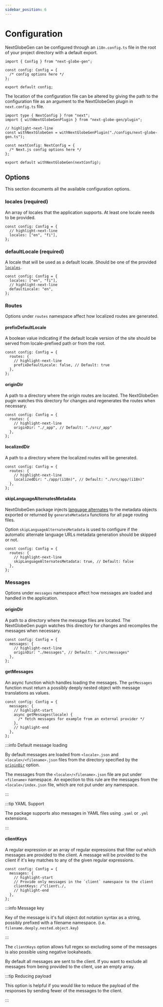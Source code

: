```yaml
---
sidebar_position: 6
---
```


# Configuration

NextGlobeGen can be configured through an `i18n.config.ts` file in the root of your project directory with a default export.

```tsx title="i18n.config.ts"
import { Config } from "next-globe-gen";

const config: Config = {
  /* config options here */
};

export default config;
```

The location of the configuration file can be altered by giving the path to the configuration file as an argument to the NextGlobeGen plugin in `next.config.ts` file.

```tsx title="next.config.ts"
import type { NextConfig } from "next";
import { withNextGlobeGenPlugin } from "next-globe-gen/plugin";

// highlight-next-line
const withNextGlobeGen = withNextGlobeGenPlugin("./configs/next-globe-gen.ts");

const nextConfig: NextConfig = {
  /* Next.js config options here */
};

export default withNextGlobeGen(nextConfig);
```

## Options

This section documents all the available configuration options.

### locales (required)

An array of locales that the application supports. At least one locale needs to be provided.

```tsx
const config: Config = {
  // highlight-next-line
  locales: ["en", "fi"],
};
```

### defaultLocale (required)

A locale that will be used as a default locale. Should be one of the provided [`locales`](#locales-required).

```tsx
const config: Config = {
  locales: ["en", "fi"],
  // highlight-next-line
  defaultLocale: "en",
};
```

### Routes

Options under `routes` namespace affect how localized routes are generated.

#### prefixDefaultLocale

A boolean value indicating if the default locale version of the site should be served from locale-prefixed path or from the root.

```tsx
const config: Config = {
  routes: {
    // highlight-next-line
    prefixDefaultLocale: false, // Default: true
  },
};
```

#### originDir

A path to a directory where the origin routes are located. The NextGlobeGen pugin watches this directory for changes and regenerates the routes when necessary.

```tsx
const config: Config = {
  routes: {
    // highlight-next-line
    originDir: "./_app", // Default: "./src/_app"
  },
};
```

#### localizedDir

A path to a directory where the localized routes will be generated.

```tsx
const config: Config = {
  routes: {
    // highlight-next-line
    localizedDir: "./app/(i18n)", // Default: "./src/app/(i18n)"
  },
};
```

#### skipLanguageAlternatesMetadata

NextGlobeGen package injects [language alternates](https://nextjs.org/docs/app/api-reference/functions/generate-metadata#alternates) to the metadata objects exported or returned by `generateMetadata` functions for all page routing files.

Option `skipLanguageAlternatesMetadata` is used to configure if the automatic alternate language URLs metadata generation should be skipped or not.

```tsx
const config: Config = {
  routes: {
    // highlight-next-line
    skipLanguageAlternatesMetadata: true, // Default: false
  },
};
```

### Messages

Options under `messages` namespace affect how messages are loaded and handled in the application.

#### originDir

A path to a directory where the message files are located. The NextGlobeGen pugin watches this directory for changes and recompiles the messages when necessary.

```tsx
const config: Config = {
  messages: {
    // highlight-next-line
    originDir: "./messages", // Default: "./src/messages"
  },
};
```

#### getMessages

An async function which handles loading the messages. The `getMessages` function must return a possibly deeply nested object with message translations as values.

```tsx
const config: Config = {
  messages: {
    // highlight-start
    async getMessages(locale) {
      /* fetch messages for example from an external provider */
    },
    // highlight-end
  },
};
```

:::info Default message loading

By default messages are loaded from `<locale>.json` and `<locale>/<filename>.json` files from the directory specified by the [`originDir`](#origindir-1) option.

The messages from the `<locale>/<filename>.json` file are put under `<filename>` namespace. An expection to this rule are the messages from the `<locale>/index.json` file, which are not put under any namespace.

:::

:::tip YAML Support

The package supports also messages in YAML files using `.yaml` or `.yml` extensions.

:::

#### clientKeys

A regular expression or an array of regular expressions that filter out which messages are provided to the client. A message will be provided to the client if it's key matches to any of the given regular expressions.

```tsx
const config: Config = {
  messages: {
    // highlight-start
    // Provide only messages in the `client` namespace to the client
    clientKeys: /^client\./,
    // highlight-end
  },
};
```

:::info Message key

Key of the message is it's full object dot notation syntax as a string, possibly prefixed with a filename namespace. (i.e. `filename.deeply.nested.object.key`)

:::

The `clientKeys` option allows full regex so excluding some of the messages is also possible using negative lookaheads.

By default all messages are sent to the client. If you want to exclude all messages from being provided to the client, use an empty array.

:::tip Reducing payload

This option is helpful if you would like to reduce the payload of the responses by sending fewer of the messages to the client.

:::
